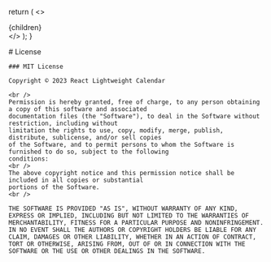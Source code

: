 
  return (
    <>
      <Meta
        description="React Calendar License page: Explore our React Lightweight Calendar Component documentation! A powerful, customizable tool for visualizing entities, perfect for tailored calendar solutions. Learn more here."
        keywords="react calendar typescript, react custom calendar, react calendar component, react calendar component with events, calendar component react, schedule react component, calendar react component, calendar for react, react component calendar, React Calendar, React Event Calendar, React Timeline Calendar, React Google Calendar"
        title="React Calendar License"
        canonical="https://calendar-react.com/license"
      />
      <div>
        {children}
      </div>
    </>
  );
}

<wrapper>
    # License

    ### MIT License

    Copyright © 2023 React Lightweight Calendar

    <br />
    Permission is hereby granted, free of charge, to any person obtaining a copy of this software and associated
    documentation files (the "Software"), to deal in the Software without restriction, including without
    limitation the rights to use, copy, modify, merge, publish, distribute, sublicense, and/or sell copies
    of the Software, and to permit persons to whom the Software is furnished to do so, subject to the following
    conditions:
    <br />
    The above copyright notice and this permission notice shall be included in all copies or substantial
    portions of the Software.
    <br />

    THE SOFTWARE IS PROVIDED "AS IS", WITHOUT WARRANTY OF ANY KIND, EXPRESS OR IMPLIED, INCLUDING BUT NOT LIMITED TO THE WARRANTIES OF MERCHANTABILITY, FITNESS FOR A PARTICULAR PURPOSE AND NONINFRINGEMENT. IN NO EVENT SHALL THE AUTHORS OR COPYRIGHT HOLDERS BE LIABLE FOR ANY CLAIM, DAMAGES OR OTHER LIABILITY, WHETHER IN AN ACTION OF CONTRACT, TORT OR OTHERWISE, ARISING FROM, OUT OF OR IN CONNECTION WITH THE SOFTWARE OR THE USE OR OTHER DEALINGS IN THE SOFTWARE.
</wrapper>